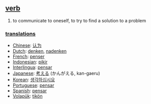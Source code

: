 == [[verb]] ==
# to communicate to oneself, to try to find a solution to a problem

=== [[translation]]s ===
*[[Chinese]]: [[认为]] 
*[[Dutch]]: [[denken]], [[nadenken]]
*[[French]]: [[penser]]
*[[Indonesian]]: [[pikir]]
*[[Interlingua]]: [[pensar]]
*[[Japanese]]: [[考える]] (かんがえる, kan-gaeru)
*[[Korean]]: [[생각하십시요]] 
*[[Portuguese]]: [[pensar]]
*[[Spanish]]: [[pensar]]
*[[Volapük]]: [[tikön]]
